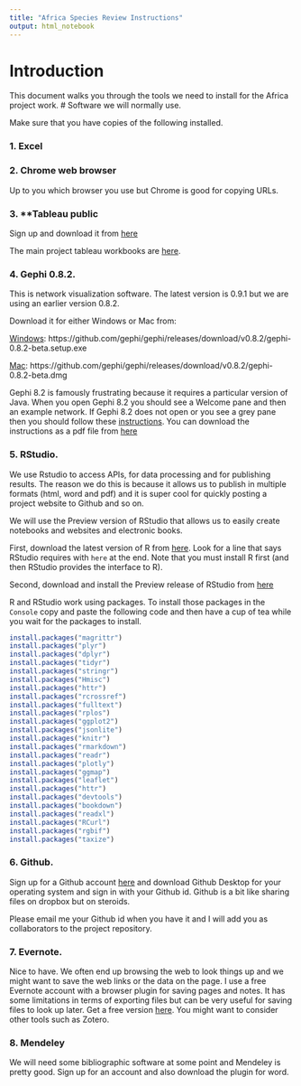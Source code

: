 ```yaml
---
title: "Africa Species Review Instructions"
output: html_notebook
---
```


# Introduction

This document walks you through the tools we need to install for the Africa project work. 
# Software we will normally use. 

Make sure that you have copies of the following installed. 

### 1. Excel

### 2. Chrome web browser 

Up to you which browser you use but Chrome is good for copying URLs.

### 3. **Tableau public 

Sign up and download it from [here](https://public.tableau.com/s/)

The main project tableau workbooks are [here](http://public.tableau.com/profile/poldham#!/). 

### 4. Gephi 0.8.2. 

This is network visualization software. The latest version is 0.9.1 but we are using an earlier version 0.8.2.

Download it for either Windows or Mac from: 

[Windows](https://github.com/gephi/gephi/releases/download/v0.8.2/gephi-0.8.2-beta.setup.exe): https://github.com/gephi/gephi/releases/download/v0.8.2/gephi-0.8.2-beta.setup.exe

[Mac](https://github.com/gephi/gephi/releases/download/v0.8.2/gephi-0.8.2-beta.dmg): https://github.com/gephi/gephi/releases/download/v0.8.2/gephi-0.8.2-beta.dmg

Gephi 8.2 is famously frustrating because it requires a particular version of Java. When you open Gephi 8.2 you should see a Welcome pane and then an example network. If Gephi 8.2 does not open or you see a grey pane then you should follow these [instructions](https://github.com/poldham/opensource-patent-analytics/blob/master/6_workshop_presentations/gephi_installation.pdf). You can download the instructions as a pdf file from [here](https://github.com/poldham/opensource-patent-analytics/raw/master/6_workshop_presentations/gephi_installation.pdf)

### 5. RStudio. 

We use Rstudio to access APIs, for data processing and for publishing results. The reason we do this is because it allows us to publish in multiple formats (html, word and pdf) and it is super cool for quickly posting a project website to Github and so on.

We will use the Preview version of RStudio that allows us to easily create notebooks and websites and electronic books. 

First, download the latest version of R from [here](http://cran.rstudio.com/). Look for a line that says RStudio requires with `here` at the end. Note that you must install R first (and then RStudio provides the interface to R). 

Second, download and install the Preview release of RStudio from [here](https://www.rstudio.com/products/rstudio/download/preview/)

R and RStudio work using packages. To install those packages in the `Console` copy and paste the following code and then have a cup of tea while you wait for the packages to install. 

```r
install.packages("magrittr")
install.packages("plyr")
install.packages("dplyr")
install.packages("tidyr")
install.packages("stringr")
install.packages("Hmisc")
install.packages("httr")
install.packages("rcrossref")
install.packages("fulltext")
install.packages("rplos")
install.packages("ggplot2")
install.packages("jsonlite")
install.packages("knitr")
install.packages("rmarkdown")
install.packages("readr")
install.packages("plotly")
install.packages("ggmap")
install.packages("leaflet")
install.packages("httr")
install.packages("devtools")
install.packages("bookdown")
install.packages("readxl")
install.packages("RCurl")
install.packages("rgbif")
install.packages("taxize")
```

### 6. Github. 

Sign up for a Github account [here](https://github.com/) and download Github Desktop for your operating system and sign in with your Github id. Github is a bit like sharing files on dropbox but on steroids.

Please email me your Github id when you have it and I will add you as collaborators to the project repository. 

### 7. Evernote. 

Nice to have. We often end up browsing the web to look things up and we might want to save the web links or the data on the page. I use a free Evernote account with a browser plugin for saving pages and notes. It has some limitations in terms of exporting files but can be very useful for saving files to look up later. Get a free version [here](https://evernote.com/?var=1). You might want to consider other tools such as Zotero. 

### 8. Mendeley

We will need some bibliographic software at some point and Mendeley is pretty good. Sign up for an account and also download the plugin for word. 






